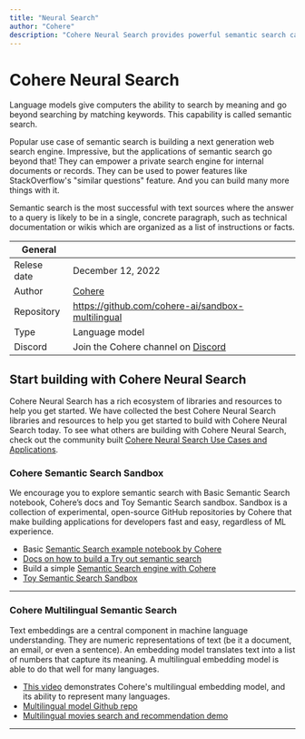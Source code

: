 ```yaml
---
title: "Neural Search"
author: "Cohere"
description: "Cohere Neural Search provides powerful semantic search capabilities that find text, documents, and articles based on meaning, not just keywords."
---
```


# Cohere Neural Search
Language models give computers the ability to search by meaning and go beyond searching by matching keywords. This capability is called semantic search.

Popular use case of semantic search is building a next generation web search engine. Impressive, but the applications of semantic search go beyond that! They can empower a private search engine for internal documents or records. They can be used to power features like StackOverflow's "similar questions" feature. And you can build many more things with it.

Semantic search is the most successful with text sources where the answer to a query is likely to be in a single, concrete paragraph, such as technical documentation or wikis which are organized as a list of instructions or facts.

| General  |  |
| --- | --- |
| Relese date |  December 12, 2022 |
| Author | [Cohere](https://lablab.ai/tech/cohere/)  |
| Repository | https://github.com/cohere-ai/sandbox-multilingual |
| Type | Language model |
| Discord | Join the Cohere channel on [Discord](https://discord.gg/lablab-ai-877056448956346408) |


## Start building with Cohere Neural Search
Cohere Neural Search has a rich ecosystem of libraries and resources to help you get started. We have collected the best Cohere Neural Search libraries and resources to help you get started to build with Cohere Neural Search today. To see what others are building with Cohere Neural Search, check out the community built [Cohere Neural Search Use Cases and Applications](/apps/tech/neural-search).


### Cohere Semantic Search Sandbox
We encourage you to explore semantic search with Basic Semantic Search notebook, Cohere’s docs and Toy Semantic Search sandbox. Sandbox is a collection of experimental, open-source GitHub repositories by Cohere that make building applications for developers fast and easy, regardless of ML experience.

* Basic [Semantic Search example notebook by Cohere](https://colab.research.google.com/github/cohere-ai/notebooks/blob/main/notebooks/Basic_Semantic_Search.ipynb)
* [Docs on how to build a Try out semantic search](https://docs.cohere.ai/docs/semantic-search)
* Build a simple [Semantic Search engine with Cohere](https://docs.cohere.ai/docs/semantic-search)
* [Toy Semantic Search Sandbox](https://github.com/cohere-ai/sandbox-toy-semantic-search)

---

### Cohere Multilingual Semantic Search
Text embeddings are a central component in machine language understanding. They are numeric representations of text (be it a document, an email, or even a sentence). An embedding model translates text into a list of numbers that capture its meaning. A multilingual embedding model is able to do that well for many languages.

* [This video](https://youtu.be/45mF81IosK4) demonstrates Cohere's multilingual embedding model, and its ability to represent many languages.
* [Multilingual model Github repo](https://github.com/cohere-ai/sandbox-multilingual)
* [Multilingual movies search and recommendation demo](https://co-movies.streamlit.app/)

---